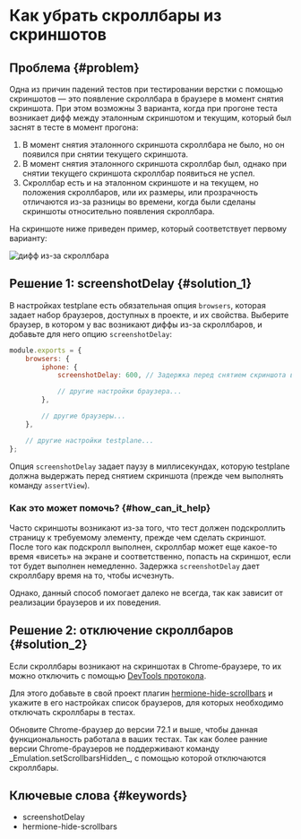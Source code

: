 
# Как убрать скроллбары из скриншотов

## Проблема {#problem}

Одна из причин падений тестов при тестировании верстки с помощью скриншотов &mdash; это появление скроллбара в браузере в момент снятия скриншота. При этом возможны 3 варианта, когда при прогоне теста возникает дифф между эталонным скриншотом и текущим, который был заснят в тесте в момент прогона:

1. В момент снятия эталонного скриншота скроллбара не было, но он появился при снятии текущего скриншота.
2. В момент снятия эталонного скриншота скроллбар был, однако при снятии текущего скриншота скроллбар появиться не успел.
3. Скроллбар есть и на эталонном скриншоте и на текущем, но положения скроллбаров, или их размеры, или прозрачность отличаются из-за разницы во времени, когда были сделаны скриншоты относительно появления скроллбара.

На скриншоте ниже приведен пример, который соответствует первому варианту:

![дифф из-за скроллбара](/img/docs/guides/how-to-hide-scrollbars.diff-in-screenshot.png)

## Решение 1: screenshotDelay {#solution_1}

В настройках testplane есть обязательная опция `browsers`, которая задает набор браузеров, доступных в проекте, и их свойства. Выберите браузер, в котором у вас возникают диффы из-за скроллбаров, и добавьте для него опцию `screenshotDelay`:

```javascript
module.exports = {
    browsers: {
        iphone: {
            screenshotDelay: 600, // Задержка перед снятием скриншота в мс

            // другие настройки браузера...
        },

        // другие браузеры...
    },

    // другие настройки testplane...
};
```

Опция `screenshotDelay` задает паузу в миллисекундах, которую testplane должна выдержать перед снятием скриншота (прежде чем выполнять команду `assertView`).

### Как это может помочь? {#how_can_it_help}

Часто скриншоты возникают из-за того, что тест должен подскроллить страницу к требуемому элементу, прежде чем сделать скриншот. После того как подскролл выполнен, скроллбар может еще какое-то время «висеть» на экране и соответственно, попасть на скриншот, если тот будет выполнен немедленно. Задержка `screenshotDelay` дает скроллбару время на то, чтобы исчезнуть.

Однако, данный способ помогает далеко не всегда, так как зависит от реализации браузеров и их поведения.

## Решение 2: отключение скроллбаров {#solution_2}

Если скроллбары возникают на скриншотах в Chrome-браузере, то их можно отключить с помощью [DevTools протокола][CDP].

Для этого добавьте в свой проект плагин [hermione-hide-scrollbars][hermione-hide-scrollbars] и укажите в его настройках список браузеров, для которых необходимо отключать скроллбары в тестах.

<Admonition type="warning">
    Обновите Chrome-браузер до версии 72.1 и выше, чтобы данная функциональность работала в ваших
    тестах. Так как более ранние версии Chrome-браузеров не поддерживают команду
    _Emulation.setScrollbarsHidden_, с помощью которой отключаются скроллбары.
</Admonition>

## Ключевые слова {#keywords}

-   screenshotDelay
-   hermione-hide-scrollbars

[hermione-hide-scrollbars]: ../plugins/hermione-hide-scrollbars
[CDP]: https://chromedevtools.github.io/devtools-protocol/
